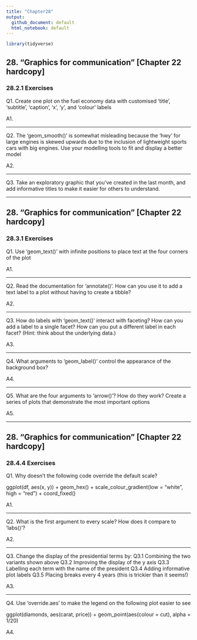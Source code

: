 ```yaml
---
title: "Chapter28"
output:
  github_document: default
  html_notebook: default
---
```


```r
library(tidyverse)
```


## 28. "Graphics for communication" [Chapter 22 hardcopy]
### 28.2.1 Exercises

Q1.
Create one plot on the fuel economy data with customised 'title', 'subtitle', 'caption', 'x', 'y', and 'colour' labels

A1.

-----------

Q2.
The 'geom_smooth()' is somewhat misleading because the 'hwy' for large engines is skewed upwards due to the inclusion of lightweight sports cars with big engines. Use your modelling tools to fit and display a better model

A2.

-----------

Q3.
Take an exploratory graphic that you’ve created in the last month, and add informative titles to make it easier for others to understand.


-----------

## 28. "Graphics for communication" [Chapter 22 hardcopy]
### 28.3.1 Exercises

Q1. Use 'geom_text()' with infinite positions to place text at the four corners of the plot

A1.

-----------

Q2.
Read the documentation for 'annotate()'.
How can you use it to add a text label to a plot without having to create a tibble?

A2.

-----------

Q3.
How do labels with 'geom_text()' interact with faceting?
How can you add a label to a single facet? How can you put a different label in each facet?
(Hint: think about the underlying data.)

A3.

-----------

Q4. What arguments to 'geom_label()' control the appearance of the background box?

A4.

-----------

Q5.
What are the four arguments to 'arrow()'? How do they work?
Create a series of plots that demonstrate the most important options

A5.


-----------

## 28. "Graphics for communication" [Chapter 22 hardcopy]
### 28.4.4 Exercises

Q1.
Why doesn’t the following code override the default scale?

ggplot(df, aes(x, y)) +
  geom_hex() +
  scale_colour_gradient(low = "white", high = "red") +
  coord_fixed()

A1.

-----------

Q2. What is the first argument to every scale? How does it compare to 'labs()'?

A2.

-----------

Q3.
Change the display of the presidential terms by:
Q3.1 Combining the two variants shown above
Q3.2 Improving the display of the y axis
Q3.3 Labelling each term with the name of the president
Q3.4 Adding informative plot labels
Q3.5 Placing breaks every 4 years (this is trickier than it seems!)

A3.

-----------

Q4.
Use 'override.aes' to make the legend on the following plot easier to see

ggplot(diamonds, aes(carat, price)) +
  geom_point(aes(colour = cut), alpha = 1/20)

A4.




